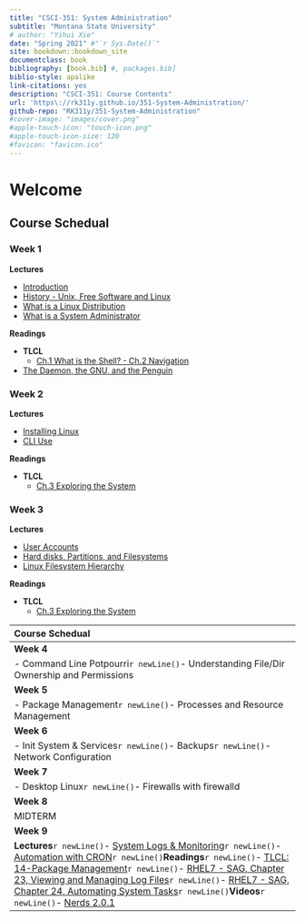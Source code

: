 ```yaml
--- 
title: "CSCI-351: System Administration"
subtitle: "Montana State University" 
# author: "Yihui Xie"
date: "Spring 2021" #"`r Sys.Date()`"
site: bookdown::bookdown_site
documentclass: book
bibliography: [book.bib] #, packages.bib]
biblio-style: apalike
link-citations: yes
description: "CSCI-351: Course Contents"
url: 'https\://rk311y.github.io/351-System-Administration/'
github-repo: "RK311y/351-System-Administration"
#cover-image: "images/cover.png"
#apple-touch-icon: "touch-icon.png"
#apple-touch-icon-size: 120
#favicon: "favicon.ico"
---
```


# Welcome

## Course Schedual

### Week 1

__Lectures__

- [Introduction](#unit-01)
- [History - Unix, Free Software and Linux](#unit-02)
- [What is a Linux Distribution](#unit-03)
- [What is a System Administrator](#unit-04)

__Readings__

- __TLCL__
  - [Ch.1 What is the Shell? - Ch.2 Navigation](assets/weekly-readings/week1/TLCL-week1.pdf)
- [The Daemon, the GNU, and the Penguin](assets/weekly-readings/week1/The_Daemon_the_GNU_and_the_Penguin.pdf)

### Week 2

__Lectures__

- [Installing Linux](#unit-05)
- [CLI Use](#util-06)

__Readings__

- __TLCL__
  - [Ch.3 Exploring the System](assets/weekly-readings/week2/TLCL-week2.pdf)

### Week 3

__Lectures__

- [User Accounts](#unit-07)
- [Hard disks, Partitions, and Filesystems](#unit-08)
- [Linux Filesystem Hierarchy](#unit-09)

__Readings__

- __TLCL__
  - [Ch.3 Exploring the System](assets/weekly-readings/week2/TLCL-week2.pdf)




| Course Schedual |
| :-- |
| __Week 4__ |
| - Command Line Potpourri`r newLine()`- Understanding File/Dir Ownership and Permissions |
| __Week 5__ |
| - Package Management`r newLine()`- Processes and Resource Management |
| __Week 6__ |
| - Init System & Services`r newLine()`- Backups`r newLine()`- Network Configuration |
| __Week 7__ |
| - Desktop Linux`r newLine()`- Firewalls with firewalld |
| __Week 8__ |
| MIDTERM |
| __Week 9__ |
| __Lectures__`r newLine()`- [System Logs & Monitoring](#unit-19)`r newLine()`- [Automation with CRON](#unit-20)`r newLine()`__Readings__`r newLine()`- [TLCL: 14-Package Management](assets/weekly-readings/week9/TLCL-week9.pdf)`r newLine()`- [RHEL7 - SAG, Chapter 23, Viewing and Managing Log Files](assets/weekly-readings/week9/RHEL7-SAG-Chapter-23-Viewing_and_Managing_Log_Files.pdf)`r newLine()`- [RHEL7 - SAG, Chapter 24, Automating System Tasks](assets/weekly-readings/week9/RHEL7-SAG-Chapter-24-Automating_System_Tasks.pdf)`r newLine()`__Videos__`r newLine()`- [Nerds 2.0.1](https://youtu.be/luwXqAJBneI) |




